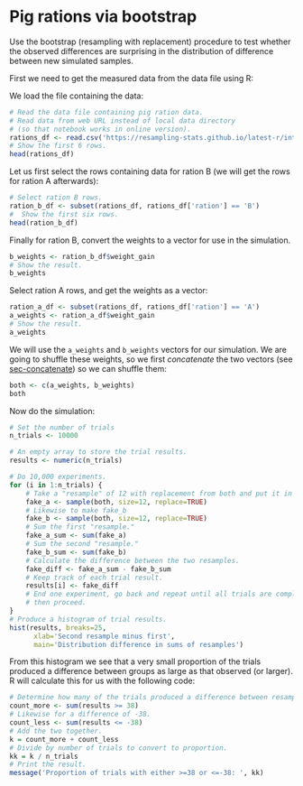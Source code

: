 # Pig rations via bootstrap


Use the bootstrap (resampling with replacement) procedure to test
whether the observed differences are surprising in the distribution of
difference between new simulated samples.

First we need to get the measured data from the data file using R:

We load the file containing the data:

```r
# Read the data file containing pig ration data.
# Read data from web URL instead of local data directory
# (so that notebook works in online version).
rations_df <- read.csv('https://resampling-stats.github.io/latest-r/interact/files/data/pig_rations.csv')
# Show the first 6 rows.
head(rations_df)
```

Let us first select the rows containing data for ration B (we will get
the rows for ration A afterwards):

```r
# Select ration B rows.
ration_b_df <- subset(rations_df, rations_df['ration'] == 'B')
#  Show the first six rows.
head(ration_b_df)
```

Finally for ration B, convert the weights to a vector for use in the
simulation.

```r
b_weights <- ration_b_df$weight_gain
# Show the result.
b_weights
```

Select ration A rows, and get the weights as a vector:

```r
ration_a_df <- subset(rations_df, rations_df['ration'] == 'A')
a_weights <- ration_a_df$weight_gain
# Show the result.
a_weights
```

We will use the `a_weights` and `b_weights` vectors for our simulation.
We are going to shuffle these weights, so we first *concatenate* the two
vectors (see <a href="#sec-concatenate" class="quarto-xref"><span
class="quarto-unresolved-ref">sec-concatenate</span></a>) so we can
shuffle them:

```r
both <- c(a_weights, b_weights)
both
```

Now do the simulation:

```r
# Set the number of trials
n_trials <- 10000

# An empty array to store the trial results.
results <- numeric(n_trials)

# Do 10,000 experiments.
for (i in 1:n_trials) {
    # Take a "resample" of 12 with replacement from both and put it in fake_a
    fake_a <- sample(both, size=12, replace=TRUE)
    # Likewise to make fake_b
    fake_b <- sample(both, size=12, replace=TRUE)
    # Sum the first "resample."
    fake_a_sum <- sum(fake_a)
    # Sum the second "resample."
    fake_b_sum <- sum(fake_b)
    # Calculate the difference between the two resamples.
    fake_diff <- fake_a_sum - fake_b_sum
    # Keep track of each trial result.
    results[i] <- fake_diff
    # End one experiment, go back and repeat until all trials are complete,
    # then proceed.
}
# Produce a histogram of trial results.
hist(results, breaks=25,
      xlab='Second resample minus first',
      main='Distribution difference in sums of resamples')
```

From this histogram we see that a very small proportion of the trials
produced a difference between groups as large as that observed (or
larger). R will calculate this for us with the following code:

```r
# Determine how many of the trials produced a difference between resamples.
count_more <- sum(results >= 38)
# Likewise for a difference of -38.
count_less <- sum(results <= -38)
# Add the two together.
k = count_more + count_less
# Divide by number of trials to convert to proportion.
kk = k / n_trials
# Print the result.
message('Proportion of trials with either >=38 or <=-38: ', kk)
```
